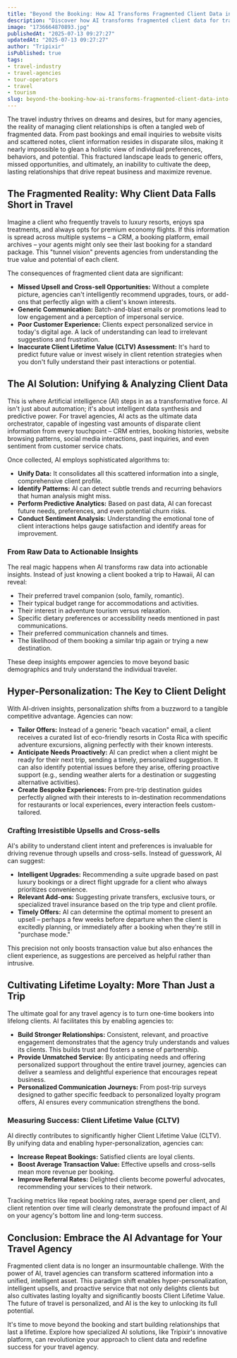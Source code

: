 ```yaml
---
title: "Beyond the Booking: How AI Transforms Fragmented Client Data into Lifetime Loyalty & Lucrative Upsells"
description: "Discover how AI transforms fragmented client data for travel agencies, enabling personalized offers, anticipating needs, and fostering loyalty for repeat business, upsells, and higher client lifetime value."
image: "1736664870893.jpg"
publishedAt: "2025-07-13 09:27:27"
updatedAt: "2025-07-13 09:27:27"
author: "Tripixir"
isPublished: true
tags: 
- travel-industry
- travel-agencies
- tour-operators
- travel
- tourism
slug: beyond-the-booking-how-ai-transforms-fragmented-client-data-into-lifetime-loyalty-and-lucrative-upsells
---
```


The travel industry thrives on dreams and desires, but for many agencies, the reality of managing client relationships is often a tangled web of fragmented data. From past bookings and email inquiries to website visits and scattered notes, client information resides in disparate silos, making it nearly impossible to glean a holistic view of individual preferences, behaviors, and potential. This fractured landscape leads to generic offers, missed opportunities, and ultimately, an inability to cultivate the deep, lasting relationships that drive repeat business and maximize revenue.

## The Fragmented Reality: Why Client Data Falls Short in Travel

Imagine a client who frequently travels to luxury resorts, enjoys spa treatments, and always opts for premium economy flights. If this information is spread across multiple systems – a CRM, a booking platform, email archives – your agents might only see their last booking for a standard package. This "tunnel vision" prevents agencies from understanding the true value and potential of each client.

The consequences of fragmented client data are significant:

*   **Missed Upsell and Cross-sell Opportunities:** Without a complete picture, agencies can't intelligently recommend upgrades, tours, or add-ons that perfectly align with a client's known interests.
*   **Generic Communication:** Batch-and-blast emails or promotions lead to low engagement and a perception of impersonal service.
*   **Poor Customer Experience:** Clients expect personalized service in today's digital age. A lack of understanding can lead to irrelevant suggestions and frustration.
*   **Inaccurate Client Lifetime Value (CLTV) Assessment:** It's hard to predict future value or invest wisely in client retention strategies when you don't fully understand their past interactions or potential.

## The AI Solution: Unifying & Analyzing Client Data

This is where Artificial intelligence (AI) steps in as a transformative force. AI isn't just about automation; it's about intelligent data synthesis and predictive power. For travel agencies, AI acts as the ultimate data orchestrator, capable of ingesting vast amounts of disparate client information from every touchpoint – CRM entries, booking histories, website browsing patterns, social media interactions, past inquiries, and even sentiment from customer service chats.

Once collected, AI employs sophisticated algorithms to:

*   **Unify Data:** It consolidates all this scattered information into a single, comprehensive client profile.
*   **Identify Patterns:** AI can detect subtle trends and recurring behaviors that human analysis might miss.
*   **Perform Predictive Analytics:** Based on past data, AI can forecast future needs, preferences, and even potential churn risks.
*   **Conduct Sentiment Analysis:** Understanding the emotional tone of client interactions helps gauge satisfaction and identify areas for improvement.

### From Raw Data to Actionable Insights

The real magic happens when AI transforms raw data into actionable insights. Instead of just knowing a client booked a trip to Hawaii, AI can reveal:

*   Their preferred travel companion (solo, family, romantic).
*   Their typical budget range for accommodations and activities.
*   Their interest in adventure tourism versus relaxation.
*   Specific dietary preferences or accessibility needs mentioned in past communications.
*   Their preferred communication channels and times.
*   The likelihood of them booking a similar trip again or trying a new destination.

These deep insights empower agencies to move beyond basic demographics and truly understand the individual traveler.

## Hyper-Personalization: The Key to Client Delight

With AI-driven insights, personalization shifts from a buzzword to a tangible competitive advantage. Agencies can now:

*   **Tailor Offers:** Instead of a generic "beach vacation" email, a client receives a curated list of eco-friendly resorts in Costa Rica with specific adventure excursions, aligning perfectly with their known interests.
*   **Anticipate Needs Proactively:** AI can predict when a client might be ready for their next trip, sending a timely, personalized suggestion. It can also identify potential issues before they arise, offering proactive support (e.g., sending weather alerts for a destination or suggesting alternative activities).
*   **Create Bespoke Experiences:** From pre-trip destination guides perfectly aligned with their interests to in-destination recommendations for restaurants or local experiences, every interaction feels custom-tailored.

### Crafting Irresistible Upsells and Cross-sells

AI's ability to understand client intent and preferences is invaluable for driving revenue through upsells and cross-sells. Instead of guesswork, AI can suggest:

*   **Intelligent Upgrades:** Recommending a suite upgrade based on past luxury bookings or a direct flight upgrade for a client who always prioritizes convenience.
*   **Relevant Add-ons:** Suggesting private transfers, exclusive tours, or specialized travel insurance based on the trip type and client profile.
*   **Timely Offers:** AI can determine the optimal moment to present an upsell – perhaps a few weeks before departure when the client is excitedly planning, or immediately after a booking when they're still in "purchase mode."

This precision not only boosts transaction value but also enhances the client experience, as suggestions are perceived as helpful rather than intrusive.

## Cultivating Lifetime Loyalty: More Than Just a Trip

The ultimate goal for any travel agency is to turn one-time bookers into lifelong clients. AI facilitates this by enabling agencies to:

*   **Build Stronger Relationships:** Consistent, relevant, and proactive engagement demonstrates that the agency truly understands and values its clients. This builds trust and fosters a sense of partnership.
*   **Provide Unmatched Service:** By anticipating needs and offering personalized support throughout the entire travel journey, agencies can deliver a seamless and delightful experience that encourages repeat business.
*   **Personalized Communication Journeys:** From post-trip surveys designed to gather specific feedback to personalized loyalty program offers, AI ensures every communication strengthens the bond.

### Measuring Success: Client Lifetime Value (CLTV)

AI directly contributes to significantly higher Client Lifetime Value (CLTV). By unifying data and enabling hyper-personalization, agencies can:

*   **Increase Repeat Bookings:** Satisfied clients are loyal clients.
*   **Boost Average Transaction Value:** Effective upsells and cross-sells mean more revenue per booking.
*   **Improve Referral Rates:** Delighted clients become powerful advocates, recommending your services to their network.

Tracking metrics like repeat booking rates, average spend per client, and client retention over time will clearly demonstrate the profound impact of AI on your agency's bottom line and long-term success.

## Conclusion: Embrace the AI Advantage for Your Travel Agency

Fragmented client data is no longer an insurmountable challenge. With the power of AI, travel agencies can transform scattered information into a unified, intelligent asset. This paradigm shift enables hyper-personalization, intelligent upsells, and proactive service that not only delights clients but also cultivates lasting loyalty and significantly boosts Client Lifetime Value. The future of travel is personalized, and AI is the key to unlocking its full potential.

It's time to move beyond the booking and start building relationships that last a lifetime. Explore how specialized AI solutions, like Tripixir's innovative platform, can revolutionize your approach to client data and redefine success for your travel agency.